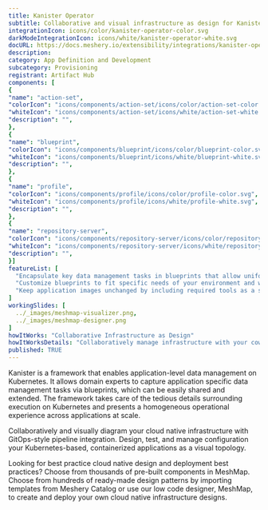 ```yaml
---
title: Kanister Operator
subtitle: Collaborative and visual infrastructure as design for Kanister Operator
integrationIcon: icons/color/kanister-operator-color.svg
darkModeIntegrationIcon: icons/white/kanister-operator-white.svg
docURL: https://docs.meshery.io/extensibility/integrations/kanister-operator
description: 
category: App Definition and Development
subcategory: Provisioning
registrant: Artifact Hub
components: [
{
"name": "action-set",
"colorIcon": "icons/components/action-set/icons/color/action-set-color.svg",
"whiteIcon": "icons/components/action-set/icons/white/action-set-white.svg",
"description": "",
},
{
"name": "blueprint",
"colorIcon": "icons/components/blueprint/icons/color/blueprint-color.svg",
"whiteIcon": "icons/components/blueprint/icons/white/blueprint-white.svg",
"description": "",
},
{
"name": "profile",
"colorIcon": "icons/components/profile/icons/color/profile-color.svg",
"whiteIcon": "icons/components/profile/icons/white/profile-white.svg",
"description": "",
},
{
"name": "repository-server",
"colorIcon": "icons/components/repository-server/icons/color/repository-server-color.svg",
"whiteIcon": "icons/components/repository-server/icons/white/repository-server-white.svg",
"description": "",
}]
featureList: [
  "Encapsulate key data management tasks in blueprints that allow uniform operations at scale.",
  "Customize blueprints to fit specific needs of your environment and workload without starting from scratch.",
  "Keep application images unchanged by including required tools as a sidecar container or as a separate pod."
]
workingSlides: [
  ../_images/meshmap-visualizer.png,
  ../_images/meshmap-designer.png
]
howItWorks: "Collaborative Infrastructure as Design"
howItWorksDetails: "Collaboratively manage infrastructure with your coworkers synchronously sharing the same designs."
published: TRUE
---
```

<p>
Kanister is a framework that enables application-level data management on Kubernetes. It allows domain experts to capture application specific data management tasks via blueprints, which can be easily shared and extended. The framework takes care of the tedious details surrounding execution on Kubernetes and presents a homogeneous operational experience across applications at scale.
</p>
<p>
    Collaboratively and visually diagram your cloud native infrastructure with GitOps-style pipeline integration. Design, test, and manage configuration your Kubernetes-based, containerized applications as a visual topology.
</p>
<p>
    Looking for best practice cloud native design and deployment best practices? Choose from thousands of pre-built components in MeshMap. Choose from hundreds of ready-made design patterns by importing templates from Meshery Catalog or use our low code designer, MeshMap, to create and deploy your own cloud native infrastructure designs.
</p>
